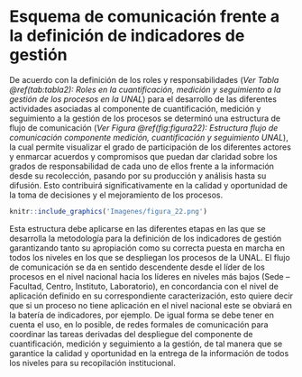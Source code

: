 # Esquema de comunicación frente a la definición de indicadores de gestión

De acuerdo con la definición de los roles y responsabilidades (*Ver Tabla \@ref(tab:tabla2): Roles en la cuantificación, medición y seguimiento a la gestión de los procesos en la UNAL*) para el desarrollo de las diferentes actividades asociadas al componente de cuantificación, medición y seguimiento a la gestión de los procesos se determinó una estructura de flujo de comunicación (*Ver Figura \@ref(fig:figura22): Estructura flujo de comunicación componente medición, cuantificación y seguimiento UNAL*), la cual permite visualizar el grado de participación de los diferentes actores y enmarcar acuerdos y compromisos que puedan dar claridad sobre los grados de responsabilidad de cada uno de ellos frente a la información desde su recolección, pasando por su producción y análisis hasta su difusión. Esto contribuirá significativamente en la calidad y oportunidad de la toma de decisiones y el mejoramiento de los procesos.

```r
knitr::include_graphics('Imagenes/figura_22.png')
```

Esta estructura debe aplicarse en las diferentes etapas en las que se desarrolla la metodología para la definición de los indicadores de gestión garantizando tanto su apropiación como su correcta puesta en marcha en todos los niveles en los que se despliegan los procesos de la UNAL. El flujo de comunicación se da en sentido descendente desde el líder de los procesos en el nivel nacional hacia los líderes en niveles más bajos (Sede – Facultad, Centro, Instituto, Laboratorio), en concordancia con el nivel de aplicación definido en su correspondiente caracterización, esto quiere decir que si un proceso no tiene aplicación en el nivel nacional este se obviará en la batería de indicadores, por ejemplo. De igual forma se debe tener en cuenta el uso, en lo posible, de redes formales de comunicación para coordinar las tareas derivadas del despliegue del componente de cuantificación, medición y seguimiento a la gestión, de tal manera que se garantice la calidad y oportunidad en la entrega de la información de todos los niveles para su recopilación institucional. 